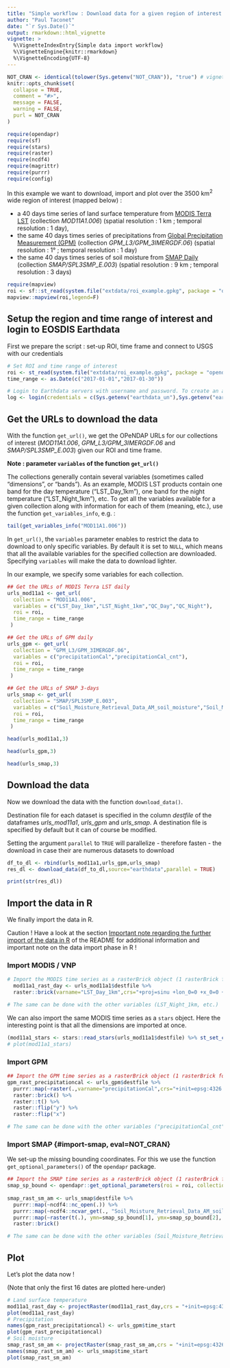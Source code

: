 ```yaml
---
title: "Simple workflow : Download data for a given region of interest and time frame"
author: "Paul Taconet"
date: "`r Sys.Date()`"
output: rmarkdown::html_vignette
vignette: >
  %\VignetteIndexEntry{Simple data import workflow}
  %\VignetteEngine{knitr::rmarkdown}
  %\VignetteEncoding{UTF-8}
---
```


```r
NOT_CRAN <- identical(tolower(Sys.getenv("NOT_CRAN")), "true") # vignette will not be executed when tested on the cran
knitr::opts_chunk$set(
  collapse = TRUE,
  comment = "#>",
  message = FALSE,
  warning = FALSE,
  purl = NOT_CRAN
)
```

```r
require(opendapr)
require(sf)
require(stars)
require(raster)
require(ncdf4)
require(magrittr)
require(purrr)
require(config)
```

In this example we want to download, import and plot over the 3500 km^2^ wide region of interest (mapped below) :

- a 40 days time series of land surface temperature from [MODIS Terra LST](https://dx.doi.org/10.5067/MODIS/MOD11A1.006) (collection *MOD11A1.006*) (spatial resolution : 1 km ; temporal resolution : 1 day),
- the same 40 days times series of precipitations from [Global Precipitation Measurement (GPM)](https://doi.org/10.5067/GPM/IMERGDF/DAY/06) (collection *GPM_L3/GPM_3IMERGDF.06*) (spatial resolution : 1° ; temporal resolution : 1 day)
- the same 40 days times series of soil moisture from [SMAP Daily](https://doi.org/10.5067/T90W6VRLCBHI) (collection *SMAP/SPL3SMP_E.003*) (spatial resolution : 9 km ; temporal resolution : 3 days)

```r
require(mapview)
roi <- sf::st_read(system.file("extdata/roi_example.gpkg", package = "opendapr"),quiet=TRUE)
mapview::mapview(roi,legend=F)
```

## Setup the region and time range of interest and login to EOSDIS Earthdata

First we prepare the script : set-up ROI, time frame and connect to USGS with our credentials

```r
# Set ROI and time range of interest
roi <- st_read(system.file("extdata/roi_example.gpkg", package = "opendapr"),quiet=TRUE)
time_range <- as.Date(c("2017-01-01","2017-01-30"))

# Login to Earthdata servers with username and password. To create an account go to : https://urs.earthdata.nasa.gov/.
log <- login(credentials = c(Sys.getenv("earthdata_un"),Sys.getenv("earthdata_pw")), source = "earthdata")
```

## Get the URLs to download the data {#get-url}

With the function `get_url()`, we get the OPeNDAP URLs for our collections of interest (*MOD11A1.006*, *GPM_L3/GPM_3IMERGDF.06* and *SMAP/SPL3SMP_E.003*) given our ROI and time frame. 

**Note : parameter `variables` of the function `get_url()`**

The collections generally contain several variables (sometimes called "dimensions", or "bands"). As an example, MODIS LST products contain one band for the day temperature ("LST_Day_1km"), one band for the night temperature ("LST_Night_1km"), etc. To get all the variables available for a given collection along with information for each of them (meaning, etc.), use the function `get_variables_info`, e.g. :

```r
tail(get_variables_info("MOD11A1.006"))
```

In `get_url()`, the `variables` parameter enables to restrict the data to download to only specific variables. By default it is set to `NULL`, which means that all the available variables for the specified collection are downloaded. Specifying `variables` will make the data to download lighter. 

In our example, we specify some variables for each collection. 

```r
## Get the URLs of MODIS Terra LST daily
urls_mod11a1 <- get_url(
  collection = "MOD11A1.006",
  variables = c("LST_Day_1km","LST_Night_1km","QC_Day","QC_Night"),
  roi = roi,
  time_range = time_range
 )

## Get the URLs of GPM daily
urls_gpm <- get_url(
  collection = "GPM_L3/GPM_3IMERGDF.06",
  variables = c("precipitationCal","precipitationCal_cnt"),
  roi = roi,
  time_range = time_range
 )

## Get the URLs of SMAP 3-days
urls_smap <- get_url(
  collection = "SMAP/SPL3SMP_E.003",
  variables = c("Soil_Moisture_Retrieval_Data_AM_soil_moisture","Soil_Moisture_Retrieval_Data_AM_retrieval_qual_flag","Soil_Moisture_Retrieval_Data_PM_soil_moisture_pm","Soil_Moisture_Retrieval_Data_PM_retrieval_qual_flag_pm"),
  roi = roi,
  time_range = time_range
 )

head(urls_mod11a1,3)

head(urls_gpm,3)

head(urls_smap,3)
```

## Download the data {#download}

Now we download the data with the function `download_data()`.

Destination file for each dataset is specified in the column *destfile* of the dataframes *urls_mod11a1*,  *urls_gpm* and *urls_smap*. A destination file is specified by default but it can of course be modified.

Setting the argument `parallel` to `TRUE` will parallelize - therefore fasten - the download in case their are numerous datasets to download

```r
df_to_dl <- rbind(urls_mod11a1,urls_gpm,urls_smap)
res_dl <- download_data(df_to_dl,source="earthdata",parallel = TRUE)

print(str(res_dl))
```

## Import the data in R {#import}

We finally import the data in R. 

Caution ! Have a look at the section [Important note regarding the further import of the data in R](https://ptaconet.github.io/opendapr/index.html#important-note-import) of the README for additional information and important note on the data import phase in R !

### Import MODIS / VNP {#import-modis-vnp}

```r
# Import the MODIS time series as a rasterBrick object (1 rasterBrick for each dimension) :
  mod11a1_rast_day <- urls_mod11a1$destfile %>%
  raster::brick(varname="LST_Day_1km",crs="+proj=sinu +lon_0=0 +x_0=0 +y_0=0 +a=6371007.181 +b=6371007.181 +units=m +no_defs")

# The same can be done with the other variables (LST_Night_1km, etc.)
```

We can also import the same MODIS time series as a `stars` object. Here the interesting point is that all the dimensions are imported at once.

```r
(mod11a1_stars <- stars::read_stars(urls_mod11a1$destfile) %>% st_set_crs("+proj=sinu +lon_0=0 +x_0=0 +y_0=0 +a=6371007.181 +b=6371007.181 +units=m +no_defs"))
# plot(mod11a1_stars)
```

### Import GPM {#import-gpm}

```r
## Import the GPM time series as a rasterBrick object (1 rasterBrick for each dimension) :
gpm_rast_precipitationcal <- urls_gpm$destfile %>%
  purrr::map(~raster(.,varname="precipitationCal",crs="+init=epsg:4326 +proj=longlat +datum=WGS84 +no_defs +ellps=WGS84 +towgs84=0,0,0 ")) %>%
  raster::brick() %>%
  raster::t() %>%
  raster::flip("y") %>%
  raster::flip("x")

# The same can be done with the other variables ("precipitationCal_cnt", etc.)
```

### Import SMAP {#import-smap, eval=NOT_CRAN}

We set-up the missing bounding coordinates. For this we use the function `get_optional_parameters()` of the `opendapr` package.

```r
## Import the SMAP time series as a rasterBrick object (1 rasterBrick for each dimension) :
smap_sp_bound <- opendapr::get_optional_parameters(roi = roi, collection = "SMAP/SPL3SMP_E.003")$roiSpatialBound$`1`
  
smap_rast_sm_am <- urls_smap$destfile %>%
  purrr::map(~ncdf4::nc_open(.)) %>%
  purrr::map(~ncdf4::ncvar_get(., "Soil_Moisture_Retrieval_Data_AM_soil_moisture")) %>%
  purrr::map(~raster(t(.), ymn=smap_sp_bound[1], ymx=smap_sp_bound[2], xmn=smap_sp_bound[3], xmx=smap_sp_bound[4], crs="+proj=cea +lon_0=0 +lat_ts=30 +x_0=0 +y_0=0 +datum=WGS84 +units=m +no_defs +ellps=WGS84 +towgs84=0,0,0")) %>%  # EPSG : 6933
  raster::brick()

# The same can be done with the other variables (Soil_Moisture_Retrieval_Data_AM_retrieval_qual_flag, etc.)
```

## Plot 

Let's plot the data now !

(Note that only the first 16 dates are plotted here-under)

```r
# Land surface temperature
mod11a1_rast_day <- projectRaster(mod11a1_rast_day,crs = "+init=epsg:4326 +proj=longlat +datum=WGS84 +no_defs +ellps=WGS84 +towgs84=0,0,0 ")
plot(mod11a1_rast_day)
# Precipitation
names(gpm_rast_precipitationcal) <- urls_gpm$time_start
plot(gpm_rast_precipitationcal)
# Soil moisture
smap_rast_sm_am <- projectRaster(smap_rast_sm_am,crs = "+init=epsg:4326 +proj=longlat +datum=WGS84 +no_defs +ellps=WGS84 +towgs84=0,0,0 ")
names(smap_rast_sm_am) <- urls_smap$time_start
plot(smap_rast_sm_am)
```
